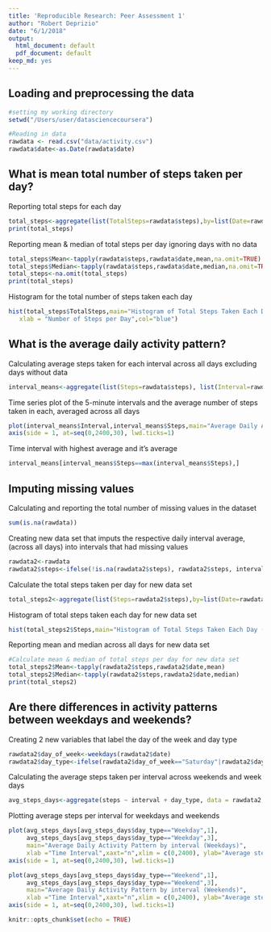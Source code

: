 ```yaml
---
title: 'Reproducible Research: Peer Assessment 1'
author: "Robert Deprizio"
date: "6/1/2018"
output:
  html_document: default
  pdf_document: default
keep_md: yes
---
```


## Loading and preprocessing the data

```r
#setting my working directory
setwd("/Users/user/datasciencecoursera")

#Reading in data 
rawdata <- read.csv("data/activity.csv")
rawdata$date<-as.Date(rawdata$date)
```

## What is mean total number of steps taken per day?

Reporting total steps for each day 
```r
total_steps<-aggregate(list(TotalSteps=rawdata$steps),by=list(Date=rawdata$date),sum,na.omit=TRUE)
print(total_steps)
```

Reporting mean & median of total steps per day ignoring days with no data
```r
total_steps$Mean<-tapply(rawdata$steps,rawdata$date,mean,na.omit=TRUE)
total_steps$Median<-tapply(rawdata$steps,rawdata$date,median,na.omit=TRUE)
total_steps<-na.omit(total_steps)
print(total_steps)
```


Histogram for the total number of steps taken each day
```r
hist(total_steps$TotalSteps,main="Histogram of Total Steps Taken Each Day",
   xlab = "Number of Steps per Day",col="blue")
```



## What is the average daily activity pattern?

Calculating average steps taken for each interval across all days excluding days without data
```r
interval_means<-aggregate(list(Steps=rawdata$steps), list(Interval=rawdata$interval),  mean,na.rm = TRUE)
```


Time series plot of the 5-minute intervals and the average number of steps taken in each, averaged across all days 
```r
plot(interval_means$Interval,interval_means$Steps,main="Average Daily Activity Pattern",xlab ="Time Interval",xaxt="n",xlim = c(0,2400), ylab="Average steps taken",type="l")
axis(side = 1, at=seq(0,2400,30), lwd.ticks=1)
```


Time interval with highest average and it's average
```r
interval_means[interval_means$Steps==max(interval_means$Steps),]
```

## Imputing missing values

Calculating and reporting the total number of missing values in the dataset
```r
sum(is.na(rawdata))
```

Creating new data set that imputs the respective daily interval average, 
(across all days) into intervals that had missing values 
```r
rawdata2<-rawdata
rawdata2$steps<-ifelse(!is.na(rawdata2$steps), rawdata2$steps, interval_means$Steps)
```


Calculate the total steps taken per day for new data set
```r
total_steps2<-aggregate(list(Steps=rawdata2$steps),by=list(Date=rawdata2$date),sum)
```


Histogram of total steps taken each day for new data set
```r
hist(total_steps2$Steps,main="Histogram of Total Steps Taken Each Day (New data set)",xlab = "Number of Steps per Day",col="red")
```



Reporting mean and median across all days for new data set
```r
#Calculate mean & median of total steps per day for new data set
total_steps2$Mean<-tapply(rawdata2$steps,rawdata2$date,mean)
total_steps2$Median<-tapply(rawdata2$steps,rawdata2$date,median)
print(total_steps2)
```



## Are there differences in activity patterns between weekdays and weekends?

Creating 2 new variables that label the day of the week and day type 
```r
rawdata2$day_of_week<-weekdays(rawdata2$date)
rawdata2$day_type<-ifelse(rawdata2$day_of_week=="Saturday"|rawdata2$day_of_week=="Sunday","Weekend","Weekday")
```


Calculating the average steps taken per interval across weekends and week days
```r
avg_steps_days<-aggregate(steps ~ interval + day_type, data = rawdata2, mean)
```

Plotting average steps per interval for weekdays and weekends 
```r
plot(avg_steps_days[avg_steps_days$day_type=="Weekday",1],
     avg_steps_days[avg_steps_days$day_type=="Weekday",3],
     main="Average Daily Activity Pattern by interval (Weekdays)",
     xlab ="Time Interval",xaxt="n",xlim = c(0,2400), ylab="Average steps taken",type="l")
axis(side = 1, at=seq(0,2400,30), lwd.ticks=1)

plot(avg_steps_days[avg_steps_days$day_type=="Weekend",1],
     avg_steps_days[avg_steps_days$day_type=="Weekend",3],
     main="Average Daily Activity Pattern by interval (Weekends)",
     xlab ="Time Interval",xaxt="n",xlim = c(0,2400), ylab="Average steps taken",type="l")
axis(side = 1, at=seq(0,2400,30), lwd.ticks=1)
```

```r
knitr::opts_chunk$set(echo = TRUE)
```